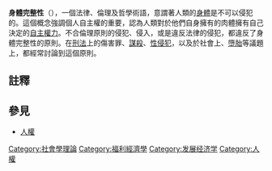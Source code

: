 {{expand|time=2015-03-17T18:05:03+00:00}}
{{unreferenced|time=2015-03-17T18:05:03+00:00}}

{{性與法律}}

'''身體完整性'''（{{lang-en|Bodily integrity}}），一個法律、倫理及哲學術語，意謂著人類的[[人体|身體]]是不可以侵犯的。這個概念強調個人自主權的重要，認為人類對於他們自身擁有的肉體擁有自己決定的[[自主權|自主權力]]。不合倫理原則的侵犯、侵入，或是違反法律的侵犯，都違反了身體完整性的原則。在[[刑法|刑法]]上的傷害罪、[[謀殺|謀殺]]、[[性侵犯|性侵犯]]，以及於社會上、[[墮胎|墮胎]]等議題上，都經常討論到這個原則。

==註釋==
{{reflist}}
==參見==
* [[人權|人權]]
[[Category:社會學理論|Category:社會學理論]]
[[Category:福利經濟學|Category:福利經濟學]]
[[Category:发展经济学|Category:发展经济学]]
[[Category:人權|Category:人權]]